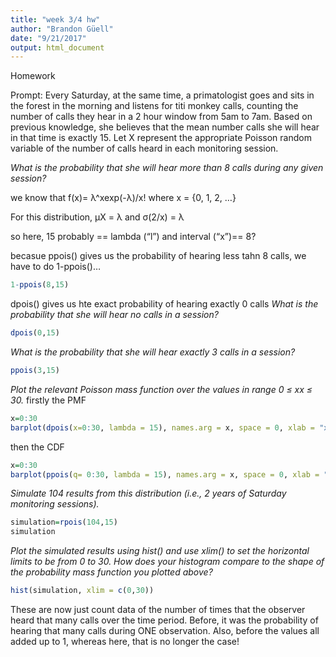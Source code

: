 ```yaml
---
title: "week 3/4 hw"
author: "Brandon Güell"
date: "9/21/2017"
output: html_document
---
```

Homework

Prompt: Every Saturday, at the same time, a primatologist goes and sits in the forest in the morning and listens for titi monkey calls, counting the number of calls they hear in a 2 hour window from 5am to 7am. Based on previous knowledge, she believes that the mean number calls she will hear in that time is exactly 15. Let X represent the appropriate Poisson random variable of the number of calls heard in each monitoring session.

*What is the probability that she will hear more than 8 calls during any given session?*

we know that f(x)= λ^xexp(-λ)/x!
where x = {0, 1, 2, …}

For this distribution, μX = λ and σ(2/x) = λ

so here, 15 probably == lambda ("l")
and interval ("x")== 8?

becasue ppois() gives us the probability of hearing less tahn 8 calls, we have to do 1-ppois()...

```r
1-ppois(8,15)
```

dpois() gives us hte exact probability of hearing exactly 0 calls
*What is the probability that she will hear no calls in a session?*
```r
dpois(0,15)
```

*What is the probability that she will hear exactly 3 calls in a session?*
```r
ppois(3,15)
```

*Plot the relevant Poisson mass function over the values in range 0 ≤ xx ≤ 30.*
firstly the PMF
```r
x=0:30
barplot(dpois(x=0:30, lambda = 15), names.arg = x, space = 0, xlab = "x", ylab = "Pr(X = x)", main = "Probability Mass Function")
```

then the CDF
```r
x=0:30
barplot(ppois(q= 0:30, lambda = 15), names.arg = x, space = 0, xlab = "x", ylab = "Pr(X = x)", main = "Cumulative Distribution Function")

```


*Simulate 104 results from this distribution (i.e., 2 years of Saturday monitoring sessions).*
```r
simulation=rpois(104,15)
simulation
```


*Plot the simulated results using hist() and use  xlim() to set the horizontal limits to be from 0 to 30. How does your histogram compare to the shape of the probability mass function you plotted above?*
```r
hist(simulation, xlim = c(0,30))
```

These are now just count data of the number of times that the observer heard that many calls over the time period. Before, it was the probability of hearing that many calls during ONE observation. Also, before the values all added up to 1, whereas here, that is no longer the case!